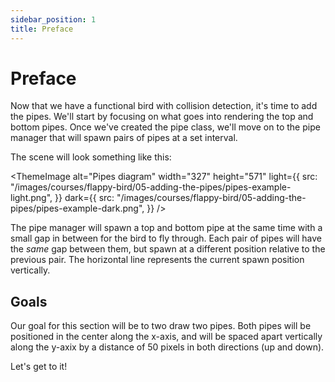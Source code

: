 ```yaml
---
sidebar_position: 1
title: Preface
---
```


# Preface

Now that we have a functional bird with collision detection, it's time to add the pipes. We'll start by focusing on what goes into rendering the top and bottom pipes. Once we've created the pipe class, we'll move on to the pipe manager that will spawn pairs of pipes at a set interval.

The scene will look something like this:

<ThemeImage
  alt="Pipes diagram"
  width="327"
  height="571"
  light={{
    src: "/images/courses/flappy-bird/05-adding-the-pipes/pipes-example-light.png",
  }}
  dark={{
    src: "/images/courses/flappy-bird/05-adding-the-pipes/pipes-example-dark.png",
  }}
/>

The pipe manager will spawn a top and bottom pipe at the same time with a small gap in between for the bird to fly through. Each pair of pipes will have the _same_ gap between them, but spawn at a different position relative to the previous pair. The horizontal line represents the current spawn position vertically.

## Goals

Our goal for this section will be to two draw two pipes. Both pipes will be positioned in the center along the x-axis, and will be spaced apart vertically along the y-axix by a distance of 50 pixels in both directions (up and down).

Let's get to it!
